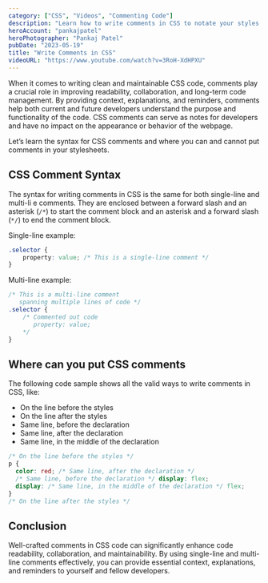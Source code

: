 ```yaml
---
category: ["CSS", "Videos", "Commenting Code"]
description: "Learn how to write comments in CSS to notate your styles."
heroAccount: "pankajpatel"
heroPhotographer: "Pankaj Patel"
pubDate: "2023-05-19"
title: "Write Comments in CSS"
videoURL: "https://www.youtube.com/watch?v=3RoH-XdHPXU"
---
```


When it comes to writing clean and maintainable CSS code, comments play a crucial role in improving readability, collaboration, and long-term code management. By providing context, explanations, and reminders, comments help both current and future developers understand the purpose and functionality of the code. CSS comments can serve as notes for developers and have no impact on the appearance or behavior of the webpage.

Let’s learn the syntax for CSS comments and where you can and cannot put comments in your stylesheets.


## CSS Comment Syntax

The syntax for writing comments in CSS is the same for both single-line and multi-li e comments. They are enclosed between a forward slash and an asterisk (`/*`) to start the comment block and an asterisk and a forward slash (`*/`) to end the comment block.

Single-line example:
```css
.selector {
    property: value; /* This is a single-line comment */
}
```

Multi-line example:
```css
/* This is a multi-line comment
   spanning multiple lines of code */
.selector {
    /* Commented out code
       property: value;
    */
}
```

## Where can you put CSS comments

The following code sample shows all the valid ways to write comments in CSS, like:

- On the line before the styles
- On the line after the styles
- Same line, before the declaration
- Same line, after the declaration
- Same line, in the middle of the declaration

```css
/* On the line before the styles */
p {
  color: red; /* Same line, after the declaration */
  /* Same line, before the declaration */ display: flex;
  display: /* Same line, in the middle of the declaration */ flex;
}
/* On the line after the styles */
```

## Conclusion

Well-crafted comments in CSS code can significantly enhance code readability, collaboration, and maintainability. By using single-line and multi-line comments effectively, you can provide essential context, explanations, and reminders to yourself and fellow developers.
